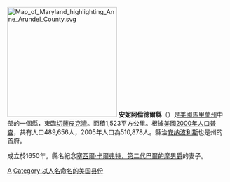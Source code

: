{{noteTA
|1=zh-tw:郡; zh:縣;
}}
[[File:Map_of_Maryland_highlighting_Anne_Arundel_County.svg|250px]]
'''安妮阿倫德爾縣'''（{{lang-en|Anne Arundel County}}）是[[美國|美國]][[馬里蘭州|馬里蘭州]]中部的一個縣，東臨[[切薩皮克灣|切薩皮克灣]]。面積1,523平方公里。根據[[美國2000年人口普查|美國2000年人口普查]]，共有人口489,656人，2005年人口為510,878人。縣治[[安纳波利斯|安纳波利斯]]也是州的首府。

成立於1650年。縣名紀念[[塞西爾·卡爾弗特，第二代巴爾的摩男爵|塞西爾·卡爾弗特，第二代巴爾的摩男爵]]的妻子。

{{马里兰州}}
{{Maryland-stub}}

[[Category:马里兰州县份|A]]
[[Category:以人名命名的美国县份|Category:以人名命名的美国县份]]